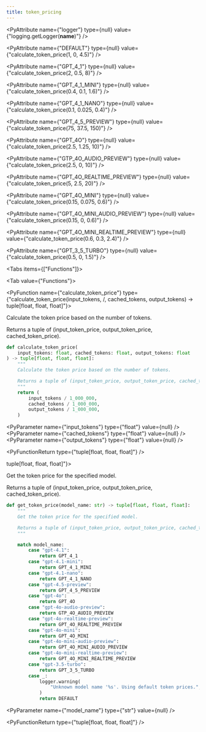```yaml
---
title: token_pricing
---
```


<PyAttribute
  name={"logger"}
  type={null}
  value={"logging.getLogger(__name__)"}
/>

<PyAttribute
  name={"DEFAULT"}
  type={null}
  value={"calculate_token_price(1, 0, 4.5)"}
/>

<PyAttribute
  name={"GPT_4_1"}
  type={null}
  value={"calculate_token_price(2, 0.5, 8)"}
/>

<PyAttribute
  name={"GPT_4_1_MINI"}
  type={null}
  value={"calculate_token_price(0.4, 0.1, 1.6)"}
/>

<PyAttribute
  name={"GPT_4_1_NANO"}
  type={null}
  value={"calculate_token_price(0.1, 0.025, 0.4)"}
/>

<PyAttribute
  name={"GPT_4_5_PREVIEW"}
  type={null}
  value={"calculate_token_price(75, 37.5, 150)"}
/>

<PyAttribute
  name={"GPT_4O"}
  type={null}
  value={"calculate_token_price(2.5, 1.25, 10)"}
/>

<PyAttribute
  name={"GTP_4O_AUDIO_PREVIEW"}
  type={null}
  value={"calculate_token_price(2.5, 0, 10)"}
/>

<PyAttribute
  name={"GPT_4O_REALTIME_PREVIEW"}
  type={null}
  value={"calculate_token_price(5, 2.5, 20)"}
/>

<PyAttribute
  name={"GPT_4O_MINI"}
  type={null}
  value={"calculate_token_price(0.15, 0.075, 0.6)"}
/>

<PyAttribute
  name={"GPT_4O_MINI_AUDIO_PREVIEW"}
  type={null}
  value={"calculate_token_price(0.15, 0, 0.6)"}
/>

<PyAttribute
  name={"GPT_4O_MINI_REALTIME_PREVIEW"}
  type={null}
  value={"calculate_token_price(0.6, 0.3, 2.4)"}
/>

<PyAttribute
  name={"GPT_3_5_TURBO"}
  type={null}
  value={"calculate_token_price(0.5, 0, 1.5)"}
/>

<Tabs items={["Functions"]}>

<Tab value={"Functions"}>

<PyFunction name={"calculate_token_price"} type={"calculate_token_price(input_tokens, /, cached_tokens, output_tokens) -> tuple[float, float, float]"}>

Calculate the token price based on the number of tokens.

Returns a tuple of (input_token_price, output_token_price, cached_token_price).

<PySourceCode >

```python
def calculate_token_price(
    input_tokens: float, cached_tokens: float, output_tokens: float
) -> tuple[float, float, float]:
    """
    Calculate the token price based on the number of tokens.

    Returns a tuple of (input_token_price, output_token_price, cached_token_price).
    """
    return (
        input_tokens / 1_000_000,
        cached_tokens / 1_000_000,
        output_tokens / 1_000_000,
    )
```

</PySourceCode>

<div >

<PyParameter name={"input_tokens"} type={"float"} value={null} />
<PyParameter name={"cached_tokens"} type={"float"} value={null} />
<PyParameter name={"output_tokens"} type={"float"} value={null} />

</div>

<PyFunctionReturn type={"tuple[float, float, float]"} />

</PyFunction>
<PyFunction name={"get_token_price"} type={"get_token_price(model_name) -> tuple[float, float, float]"}>

Get the token price for the specified model.

Returns a tuple of (input_token_price, output_token_price, cached_token_price).

<PySourceCode >

```python
def get_token_price(model_name: str) -> tuple[float, float, float]:
    """
    Get the token price for the specified model.

    Returns a tuple of (input_token_price, output_token_price, cached_token_price).
    """

    match model_name:
        case "gpt-4.1":
            return GPT_4_1
        case "gpt-4.1-mini":
            return GPT_4_1_MINI
        case "gpt-4.1-nano":
            return GPT_4_1_NANO
        case "gpt-4.5-preview":
            return GPT_4_5_PREVIEW
        case "gpt-4o":
            return GPT_4O
        case "gpt-4o-audio-preview":
            return GTP_4O_AUDIO_PREVIEW
        case "gpt-4o-realtime-preview":
            return GPT_4O_REALTIME_PREVIEW
        case "gpt-4o-mini":
            return GPT_4O_MINI
        case "gpt-4o-mini-audio-preview":
            return GPT_4O_MINI_AUDIO_PREVIEW
        case "gpt-4o-mini-realtime-preview":
            return GPT_4O_MINI_REALTIME_PREVIEW
        case "gpt-3.5-turbo":
            return GPT_3_5_TURBO
        case _:
            logger.warning(
                "Unknown model name '%s'. Using default token prices.", model_name
            )
            return DEFAULT
```

</PySourceCode>

<div >

<PyParameter name={"model_name"} type={"str"} value={null} />

</div>

<PyFunctionReturn type={"tuple[float, float, float]"} />

</PyFunction>

</Tab>

</Tabs>
